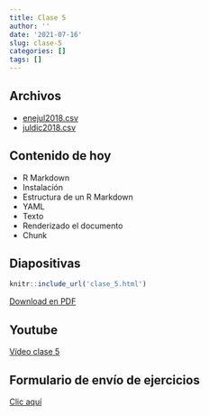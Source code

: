 ```yaml
---
title: Clase 5
author: ''
date: '2021-07-16'
slug: clase-5
categories: []
tags: []
---
```


## Archivos

- [enejul2018.csv](enejul2018.csv)
- [juldic2018.csv](juldic2018.csv)

## Contenido de hoy

- R Markdown
- Instalación
- Estructura de un R Markdown
- YAML
- Texto
- Renderizado el documento
- Chunk

## Diapositivas

```r
knitr::include_url('clase_5.html')
```

[Download en PDF](clase_5.pdf)

## Youtube

[Vídeo clase 5](https://youtu.be/oo4nwX4QWtQ)

## Formulario de envío de ejercicios

[Clic aquí](https://forms.gle/x4EbVJX76dZo3FQP9)
